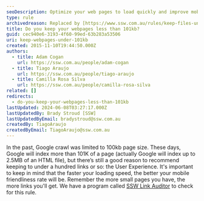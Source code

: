 ```yaml
---
seoDescription: Optimize your web pages to load quickly and improve mobile friendliness by keeping them under 101KB.
type: rule
archivedreason: Replaced by [https://www.ssw.com.au/rules/keep-files-under-the-google-file-size-limit](/rules/keep-files-under-the-google-file-size-limit)
title: Do you keep your webpages less than 101kb?
guid: cec940e6-3193-4f60-99ed-63b283a53506
uri: keep-webpages-under-101kb
created: 2015-11-10T19:44:50.000Z
authors:
  - title: Adam Cogan
    url: https://ssw.com.au/people/adam-cogan
  - title: Tiago Araujo
    url: https://ssw.com.au/people/tiago-araujo
  - title: Camilla Rosa Silva
    url: https://ssw.com.au/people/camilla-rosa-silva
related: []
redirects:
  - do-you-keep-your-webpages-less-than-101kb
lastUpdated: 2024-06-08T03:27:17.000Z
lastUpdatedBy: Brady Stroud [SSW]
lastUpdatedByEmail: bradystroud@ssw.com.au
createdBy: TiagoAraujo
createdByEmail: TiagoAraujo@ssw.com.au
---
```


In the past, Google crawl was limited to 100kb page size. These days, Google will index more than 101K of a page (actually Google will index up to 2.5MB of an HTML file), but there’s still a good reason to recommend keeping to under a hundred links or so: the User Experience. It's important to keep in mind that the faster your loading speed, the better your mobile friendliness rate will be. Remember the more small pages you have, the more links you'll get.
We have a program called [SSW Link Auditor](https://sswlinkauditor.com/) to check for this rule.
